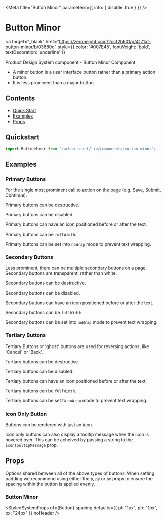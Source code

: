 

<Meta title="Button Minor" parameters={{ info: { disable: true } }} />

# Button Minor

<a
  target="_blank"
  href="https://zeroheight.com/2ccf2b601/p/4121af-button-minor/b/03680d"
  style={{ color: '#007E45', fontWeight: 'bold', textDecoration: 'underline' }}
>
  Product Design System component - Button Minor Component
</a>

- A minor button is a user interface button rather than a primary action button.
- It is less prominent than a major button.

## Contents

- [Quick Start](#quick-start)
- [Examples](#examples)
- [Props](#props)

## Quickstart

```javascript
import ButtonMinor from "carbon-react/lib/components/button-minor";
```

## Examples

### Primary Buttons

For the single most prominent call to action on the page (e.g. Save, Submit, Continue).

<Canvas>
  <Story 
    name="primary" 
    story={stories.PrimaryButton}
  />
</Canvas>

Primary buttons can be destructive.

<Canvas>
  <Story
    name="primary/destructive"
    story={stories.PrimaryDestructiveButton}
  />
</Canvas>

Primary buttons can be disabled.

<Canvas>
  <Story
    name="primary/disabled"
    story={stories.PrimaryDisabledButton}
  />
</Canvas>

Primary buttons can have an icon positioned before or after the text.

<Canvas>
  <Story
    name="primary/icon"
    story={stories.PrimaryIconButton}
  />
</Canvas>

Primary buttons can be `fullWidth`.

<Canvas>
  <Story
    name="primary/full-width"
    story={stories.PrimaryFullWidthButton}
  />
</Canvas>

Primary buttons can be set into `noWrap` mode to prevent text wrapping.

<Canvas>
  <Story
    name="primary/noWrap"
    story={stories.PrimaryNoWrapButton}
  />
</Canvas>

### Secondary Buttons

Less prominent, there can be multiple secondary buttons on a page.
Secondary buttons are transparent, rather than white.

<Canvas>
  <Story
    name="secondary"
    story={stories.SecondaryButton}
  />
</Canvas>

Secondary buttons can be destructive.

<Canvas>
  <Story
    name="secondary/destructive"
    story={stories.SecondaryDestructiveButton}
  />
</Canvas>

Secondary buttons can be disabled.

<Canvas>
  <Story
    name="secondary/disabled"
    story={stories.SecondaryDisabledButton}
  />
</Canvas>

Secondary buttons can have an icon positioned before or after the text.

<Canvas>
  <Story
    name="secondary/icon"
    story={stories.SecondaryIconButton}
  />
</Canvas>

Secondary buttons can be `fullWidth`.

<Canvas>
  <Story
    name="secondary/full-width"
    story={stories.SecondaryFullWidthButton}
  />
</Canvas>

Secondary buttons can be set into `noWrap` mode to prevent text wrapping.

<Canvas>
  <Story
    name="secondary/noWrap"
    story={stories.SecondaryNoWrapButton}
    parameters={{ chromatic: { disableSnapshot: true } }}
  />
</Canvas>

### Tertiary Buttons

Tertiary Buttons or 'ghost' buttons are used for reversing actions, like 'Cancel' or 'Back'.

<Canvas>
  <Story
    name="tertiary"
    story={stories.TertiaryButton}
  />
</Canvas>

Tertiary buttons can be destructive.

<Canvas>
  <Story
    name="tertiary/destructive"
    story={stories.TertiaryDestructiveButton}
  />
</Canvas>

Tertiary buttons can be disabled.

<Canvas>
  <Story
    name="tertiary/disabled"
    story={stories.TertiaryDisabledButton}
  />
</Canvas>

Tertiary buttons can have an icon positioned before or after the text.

<Canvas>
  <Story
    name="tertiary/icon" 
    story={stories.TertiaryIconButton} />
</Canvas>

Tertiary buttons can be `fullWidth`.

<Canvas>
  <Story
    name="tertiary/full-width"
    story={stories.TertiaryFullWidthButton}
  />
</Canvas>

Tertiary buttons can be set to `noWrap` mode to prevent text wrapping.

<Canvas>
  <Story
    name="tertiary/noWrap"
    story={stories.TertiaryNoWrapButton}
    parameters={{ chromatic: { disableSnapshot: true } }}
  />
</Canvas>

### Icon Only Button

Buttons can be rendered with just an icon.

<Canvas>
  <Story
    name="icon only button"
    story={stories.IconOnlyButton}
  />
</Canvas>

Icon only buttons can also display a tooltip message when the icon is hovered over. This can be acheived by passing a string to the `iconTooltipMessage` prop.

<Canvas>
  <Story
    name="icon only button with tooltip"
    story={stories.IconOnlyWithTooltipButton}
    parameters={{ chromatic: { disableSnapshot: true } }}
  />
</Canvas>


## Props

Options shared between all of the above types of buttons. When setting padding we recommend using either the `p`, `py`
or `px` props to ensure the spacing within the button is applied evenly.

### Button Minor

<StyledSystemProps
  of={Button}
  spacing
  defaults={{ pt: "1px", pb: "1px", px: "24px" }}
  noHeader
/>
